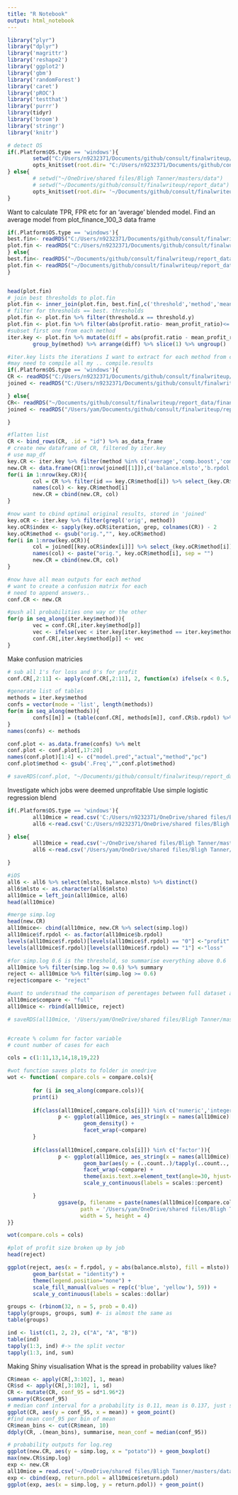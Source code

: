 ```yaml
---
title: "R Notebook"
output: html_notebook
---
```


```r

library("plyr")
library("dplyr")
library('magrittr')
library('reshape2')
library('ggplot2')
library('gbm')
library('randomForest')
library('caret')
library('pROC')
library('testthat')
library('purrr')
library(tidyr)
library('broom')
library('stringr')
library('knitr')

# detect OS
if(.Platform$OS.type == 'windows'){
        setwd("C:/Users/n9232371/Documents/github/consult/finalwriteup/report_data/")
        opts_knit$set(root.dir= "C:/Users/n9232371/Documents/github/consult/finalwriteup/report_data/")
} else{
        # setwd("~/OneDrive/shared files/Bligh Tanner/masters/data")
        # setwd("~/Documents/github/consult/finalwriteup/report_data")
        opts_knit$set(root.dir= '~/Documents/github/consult/finalwriteup/')
}


```

Want to calculate TPR, FPR etc for an 'average' blended model. Find an average model from plot_finance_100_3 data frame

```r
if(.Platform$OS.type == 'windows'){
best.fin<- readRDS("C:/Users/n9232371/Documents/github/consult/finalwriteup/report_data/best_fin.rds")
plot.fin <- readRDS("C:/Users/n9232371/Documents/github/consult/finalwriteup/report_data/plot_finance_100_4.rds")
} else{
best.fin<- readRDS("~/Documents/github/consult/finalwriteup/report_data/best_fin.rds")
plot.fin <- readRDS("~/Documents/github/consult/finalwriteup/report_data/plot_finance_100_4.rds")
}


head(plot.fin)
# join best thresholds to plot.fin
plot.fin <- inner_join(plot.fin, best.fin[,c('threshold','method','mean_profit_ratio')], by = "method")
# filter for thresholds == best. thresholds
plot.fin <- plot.fin %>% filter(threshold.x == threshold.y)
plot.fin <- plot.fin %>% filter(abs(profit.ratio- mean_profit_ratio)<=.5)
#subset first one from each method
iter.key <- plot.fin %>% mutate(diff = abs(profit.ratio - mean_profit_ratio)) %>%
        group_by(method) %>% arrange(diff) %>% slice(1) %>% ungroup()

#iter.key lists the iterations I want to extract for each method from compile.results (finance_results)
#may need to compile all my .. compile.results
if(.Platform$OS.type == 'windows'){
CR <- readRDS("C:/Users/n9232371/Documents/github/consult/finalwriteup/report_data/finance_results.rds")
joined <- readRDS("C:/Users/n9232371/Documents/github/consult/finalwriteup/report_data/joined.rds")

} else{
CR<- readRDS("~/Documents/github/consult/finalwriteup/report_data/finance_results.rds")
joined <- readRDS("/Users/yam/Documents/github/consult/finalwriteup/report_data/joined.rds")

}

#flatten list
CR <- bind_rows(CR, .id = "id") %>% as_data_frame
# create new dataframe of CR, filtered by iter.key
# use map_df
key.CR <- iter.key %>% filter(method %in% c('average','comp.boost','comp.rf','FWLS','simp.log', 'simp.boost'))
new.CR <- data.frame(CR[1:nrow(joined[[1]]),c('balance.mlsto','b.rpdol')])
for(i in 1:nrow(key.CR)){
        col = CR %>% filter(id == key.CR$method[i]) %>% select_(key.CR$iteration[i])
        names(col) <- key.CR$method[i]
        new.CR = cbind(new.CR, col)
}

#now want to cbind optimal original results, stored in 'joined'
key.oCR <- iter.key %>% filter(grepl('orig', method))
key.oCR$index <- sapply(key.oCR$iteration, grep, colnames(CR)) - 2
key.oCR$method <- gsub("orig.","", key.oCR$method)
for(i in 1:nrow(key.oCR)){
        col = joined[[key.oCR$index[i]]] %>% select_(key.oCR$method[i])
        names(col) <- paste("orig.", key.oCR$method[i], sep = "")
        new.CR = cbind(new.CR, col)
}

#now have all mean outputs for each method
# want to create a confusion matrix for each
# need to append answers.. 
conf.CR <- new.CR

#push all probabilities one way or the other
for(p in seq_along(iter.key$method)){
        vec = conf.CR[,iter.key$method[p]]
        vec <- ifelse(vec < iter.key[iter.key$method == iter.key$method[p],]$threshold.x, 0, 1)
        conf.CR[,iter.key$method[p]] <- vec
}


```
Make confusion matricies


```r

# sub all 1's for loss and 0's for profit
conf.CR[,2:11] <- apply(conf.CR[,2:11], 2, function(x) ifelse(x < 0.5, "profit", "loss")) %>% as.data.frame

#generate list of tables
methods = iter.key$method
confs = vector(mode = 'list', length(methods))
for(m in seq_along(methods)){
        confs[[m]] = (table(conf.CR[, methods[m]], conf.CR$b.rpdol) %>% prop.table(2)*100) %>% round(1)
}
names(confs) <- methods

conf.plot <- as.data.frame(confs) %>% melt
conf.plot <- conf.plot[,17:20]
names(conf.plot)[1:4] <- c("model.pred","actual","method","pc")
conf.plot$method <- gsub('.Freq',"",conf.plot$method)

# saveRDS(conf.plot, "~/Documents/github/consult/finalwriteup/report_data/conf_plot.rds")

```

Investigate which jobs were deemed unprofitable
Use simple logistic regression blend

```r
if(.Platform$OS.type == 'windows'){
        all10mice = read.csv('C:/Users/n9232371/OneDrive/shared files/Bligh Tanner/masters/data/all10mice_May16.csv')[,-1]
        all6 <-read.csv('C:/Users/n9232371/OneDrive/shared files/Bligh Tanner/masters/data/all6.csv')

} else{
        all10mice = read.csv('~/OneDrive/shared files/Bligh Tanner/masters/data/all10mice_May16.csv')[,-1]
        all6 <-read.csv('/Users/yam/OneDrive/shared files/Bligh Tanner/masters/data/all6.csv')

}

#iOS
all6 <- all6 %>% select(mlsto, balance.mlsto) %>% distinct()
all6$mlsto <- as.character(all6$mlsto)
all10mice = left_join(all10mice, all6)
head(all10mice)

#merge simp.log
head(new.CR)
all10mice<- cbind(all10mice, new.CR %>% select(simp.log))
all10mice$f.rpdol <- as.factor(all10mice$b.rpdol)
levels(all10mice$f.rpdol)[levels(all10mice$f.rpdol) == "0"] <-"profit"
levels(all10mice$f.rpdol)[levels(all10mice$f.rpdol) == "1"] <-"loss"

#for simp.log 0.6 is the threshold, so summarise everything above 0.6
all10mice %>% filter(simp.log >= 0.6) %>% summary
reject <- all10mice %>% filter(simp.log >= 0.6)
reject$compare <- "reject"

#want to understnad the comparison of perentages between full dataset and rpob>0.6 dataset
all10mice$compare <- "full"
all10mice <- rbind(all10mice, reject)

# saveRDS(all10mice, '/Users/yam/OneDrive/shared files/Bligh Tanner/masters/data/reject_plot.rds')


#create % column for factor variable
# count number of cases for each 

cols = c(1:11,13,14,18,19,22)

#wot function saves plots to folder in onedrive
wot <- function( compare.cols = compare.cols){
        
        for (i in seq_along(compare.cols)){
        print(i)
        
        if(class(all10mice[,compare.cols[i]]) %in% c('numeric','integer')){
                p <- ggplot(all10mice, aes_string(x = names(all10mice)[compare.cols[i]])) + 
                        geom_density() +
                        facet_wrap(~compare)
        }
        
        if(class(all10mice[,compare.cols[i]]) %in% c('factor')){
                p <- ggplot(all10mice, aes_string(x = names(all10mice)[compare.cols[i]])) + 
                        geom_bar(aes(y = (..count..)/tapply(..count..,..PANEL..,sum)[..PANEL..])) +
                        facet_wrap(~compare) + 
                        theme(axis.text.x=element_text(angle=30, hjust=1)) +
                        scale_y_continuous(labels = scales::percent)

        }
                ggsave(p, filename = paste(names(all10mice)[compare.cols[i]], 'compare.png', sep = ""), 
                       path = '/Users/yam/OneDrive/shared files/Bligh Tanner/masters/barplots/compare_simplog/', 
                       width = 5, height = 4)
}}

wot(compare.cols = cols)

#plot of profit size broken up by job
head(reject)

ggplot(reject, aes(x = f.rpdol, y = abs(balance.mlsto), fill = mlsto)) +
        geom_bar(stat = "identity") + 
        theme(legend.position="none") +
        scale_fill_manual(values = rep(c('blue', 'yellow'), 59)) + 
        scale_y_continuous(labels = scales::dollar)
```




```r

groups <- (rbinom(32, n = 5, prob = 0.4))
tapply(groups, groups, sum) #- is almost the same as
table(groups)

ind <- list(c(1, 2, 2), c("A", "A", "B"))
table(ind)
tapply(1:3, ind) #-> the split vector
tapply(1:3, ind, sum)

```

Making Shiny visualisation
What is the spread in probability values like?

```r
CR$mean <- apply(CR[,3:102], 1, mean) 
CR$sd <- apply(CR[,3:102], 1, sd) 
CR <- mutate(CR, conf_95 = sd*1.96*2)
summary(CR$conf_95)
# median conf interval for a probability is 0.11, mean is 0.137, just say 0.12 spread
ggplot(CR, aes(y = conf_95, x = mean)) + geom_point()
#find mean conf_95 per bin of mean
CR$mean_bins <- cut(CR$mean, 10)
ddply(CR, .(mean_bins), summarise, mean_conf = median(conf_95))

# probability outputs for log.reg
ggplot(new.CR, aes(y = simp.log, x = "potato")) + geom_boxplot()
max(new.CR$simp.log)
exp <- new.CR
all10mice = read.csv('~/OneDrive/shared files/Bligh Tanner/masters/data/all10mice_May16.csv')[,-1]
exp <- cbind(exp, return.pdol = all10mice$return.pdol)
ggplot(exp, aes(x = simp.log, y = return.pdol)) + geom_point()

```



